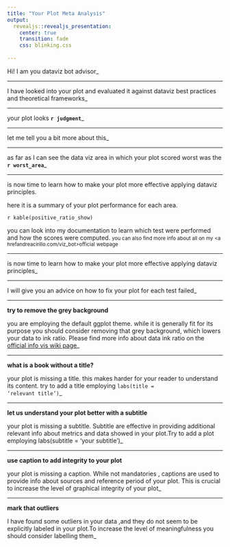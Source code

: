 ```yaml
---
title: "Your Plot Meta Analysis"
output:
  revealjs::revealjs_presentation:
    center: true
    transition: fade
    css: blinking.css
    
---
```


Hi! I am you dataviz bot advisor<span class=blinking-cursor>_</span>

---

I have looked into your plot and evaluated it against dataviz best practices and theoretical frameworks<span class=blinking-cursor>_</span>

---

your plot looks  __`r judgment`__<span class=blinking-cursor>_</span>
 
---

let me tell you a bit more about this<span class=blinking-cursor>_</span>

---

as far as I can see the data viz area in which your plot scored worst was the __`r worst_area`__<span class=blinking-cursor>_</span>

---

is now time to learn how to make your plot more effective applying dataviz principles.

here it is a summary of your plot performance for each area. 

`r kable(positive_ratio_show)`

you can look into my documentation to learn which test were performed and how the scores were computed.
<small>you can also find more info about all on my <a hrefandreacirillo.com/viz_bot>official webpage</a></small>

---

is now time to learn how to make your plot more effective applying dataviz principles<span class=blinking-cursor>_</span>

---

I will give you an advice on how to fix your plot for each test failed<span class=blinking-cursor>_</span>
 
 
---
 
__try to remove the grey background__
  
you are employing the default ggplot theme. while it is generally fit for its purpose you should consider removing that grey background, which lowers your data to ink ratio. Please find more info about data ink ratio on the <a href='https://infovis-wiki.net/wiki/Data-Ink_Ratio'>official info vis wiki page</a><span class=blinking-cursor>_</span>
  
---
 
__what is a book without a title?__
  
your plot is missing a title. this makes harder for your reader to understand its content. try to add a title employing <code>labs(title = 'relevant title')</code><span class=blinking-cursor>_</span>
  
---
 
__let us understand your plot better with a subtitle__
  
 your plot is missing a subtitle. Subtitle are effective in providing additional relevant info about metrics and data showed in your plot.Try to add a plot employing labs(subtitle  = 'your subtitle')<span class=blinking-cursor>_</span>
  
---
 
__use caption to add integrity to your plot__
  
your plot is missing a caption. While not mandatories , captions are used to provide info about sources and reference period of your plot. This is crucial to increase the level of graphical integrity of your plot<span class=blinking-cursor>_</span>
  
---
 
__mark that outliers__
  
I have found some outliers in your data  ,and they do not seem to be explicitly labeled in your plot.To increase the level of meaningfulness you should consider labelling them<span class=blinking-cursor>_</span>
  

